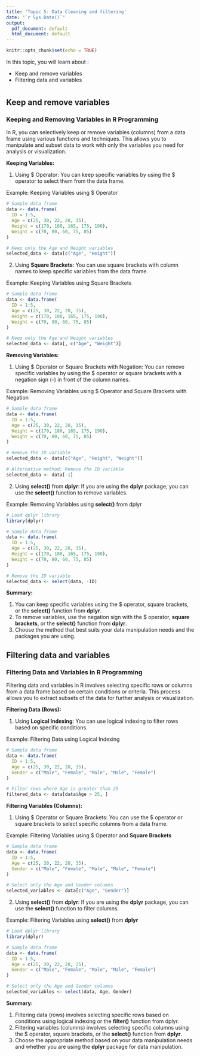 ```yaml
---
title: 'Topic 5: Data Cleaning and filtering'
date: "`r Sys.Date()`"
output:
  pdf_document: default
  html_document: default
---
```


```r
knitr::opts_chunk$set(echo = TRUE)
```
In this topic, you will learn about :

- Keep and remove variables
- Filtering data and variables

# {.tabset}

## Keep and remove variables

### Keeping and Removing Variables in R Programming

In R, you can selectively keep or remove variables (columns) from a data frame using various functions and techniques. This allows you to manipulate and subset data to work with only the variables you need for analysis or visualization.

**Keeping Variables:**

1. Using $ Operator: You can keep specific variables by using the $ operator to select them from the data frame.

Example: Keeping Variables using $ Operator

```r
# Sample data frame
data <- data.frame(
  ID = 1:5,
  Age = c(25, 30, 22, 28, 35),
  Height = c(170, 180, 165, 175, 190),
  Weight = c(70, 80, 60, 75, 85)
)

# Keep only the Age and Height variables
selected_data <- data[c("Age", "Height")]

```

2. Using **Square Brackets**: You can use square brackets with column names to keep specific variables from the data frame.

Example: Keeping Variables using Square Brackets

```r
# Sample data frame
data <- data.frame(
  ID = 1:5,
  Age = c(25, 30, 22, 28, 35),
  Height = c(170, 180, 165, 175, 190),
  Weight = c(70, 80, 60, 75, 85)
)

# Keep only the Age and Weight variables
selected_data <- data[, c("Age", "Weight")]

```

**Removing Variables:**

1. Using $ Operator or Square Brackets with Negation: You can remove specific variables by using the $ operator or square brackets with a negation sign (-) in front of the column names.

Example: Removing Variables using $ Operator and Square Brackets with Negation

```r
# Sample data frame
data <- data.frame(
  ID = 1:5,
  Age = c(25, 30, 22, 28, 35),
  Height = c(170, 180, 165, 175, 190),
  Weight = c(70, 80, 60, 75, 85)
)

# Remove the ID variable
selected_data <- data[c("Age", "Height", "Weight")]

# Alternative method: Remove the ID variable
selected_data <- data[-1]

```

2. Using **select()** from **dplyr**: If you are using the **dplyr** package, you can use the **select()** function to remove variables.

Example: Removing Variables using **select()** from dplyr

```r
# Load dplyr library
library(dplyr)

# Sample data frame
data <- data.frame(
  ID = 1:5,
  Age = c(25, 30, 22, 28, 35),
  Height = c(170, 180, 165, 175, 190),
  Weight = c(70, 80, 60, 75, 85)
)

# Remove the ID variable
selected_data <- select(data, -ID)

```

**Summary:**

1. You can keep specific variables using the $ operator, square brackets, or the **select()** function from **dplyr**.
2. To remove variables, use the negation sign with the $ operator, **square brackets**, or the **select()** function from **dplyr**.
3. Choose the method that best suits your data manipulation needs and the packages you are using.

## Filtering data and variables

### Filtering Data and Variables in R Programming


Filtering data and variables in R involves selecting specific rows or columns from a data frame based on certain conditions or criteria. This process allows you to extract subsets of the data for further analysis or visualization.

**Filtering Data (Rows):**

1. Using **Logical Indexing**: You can use logical indexing to filter rows based on specific conditions.

Example: Filtering Data using Logical Indexing

```r
# Sample data frame
data <- data.frame(
  ID = 1:5,
  Age = c(25, 30, 22, 28, 35),
  Gender = c("Male", "Female", "Male", "Male", "Female")
)

# Filter rows where Age is greater than 25
filtered_data <- data[data$Age > 25, ]

```

**Filtering Variables (Columns):**

1. Using $ Operator or Square Brackets: You can use the $ operator or square brackets to select specific columns from a data frame.

Example: Filtering Variables using $ Operator and **Square Brackets**

```r
# Sample data frame
data <- data.frame(
  ID = 1:5,
  Age = c(25, 30, 22, 28, 35),
  Gender = c("Male", "Female", "Male", "Male", "Female")
)

# Select only the Age and Gender columns
selected_variables <- data[c("Age", "Gender")]

```

2. Using **select()** from **dplyr**: If you are using the **dplyr** package, you can use the **select()** function to filter columns.

Example: Filtering Variables using **select()** from **dplyr**

```r
# Load dplyr library
library(dplyr)

# Sample data frame
data <- data.frame(
  ID = 1:5,
  Age = c(25, 30, 22, 28, 35),
  Gender = c("Male", "Female", "Male", "Male", "Female")
)

# Select only the Age and Gender columns
selected_variables <- select(data, Age, Gender)

```

**Summary:**

1. Filtering data (rows) involves selecting specific rows based on conditions using logical indexing or the **filter()** function from dplyr.
2. Filtering variables (columns) involves selecting specific columns using the $ operator, square brackets, or the **select()** function from **dplyr**.
3. Choose the appropriate method based on your data manipulation needs and whether you are using the **dplyr** package for data manipulation.

